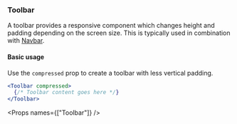 
<Nav title="Toolbar" />
<SEO title="Toolbar" />

<Container>
<Article sidebar={[
  { id: 'Toolbar', name: 'Toolbar' },
  { id: 'Basic usage', name: 'Basic usage' },
  { id: 'Props', name: 'Props'}
]}>

# Toolbar

A toolbar provides a responsive component which changes height and padding depending on the screen size. This is typically used in combination with [Navbar](/components/navbar).

#### Basic usage

Use the `compressed` prop to create a toolbar with less vertical padding.

```.jsx
<Toolbar compressed>
  {/* Toolbar content goes here */}
</Toolbar>
```

<Props names={["Toolbar"]} />

</Article>
</Container>
